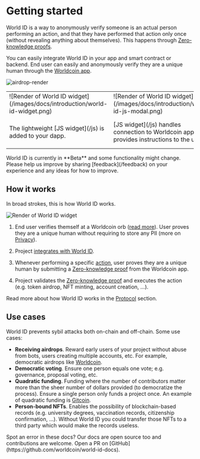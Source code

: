 
# Getting started

World ID is a way to anonymously verify someone is an actual person performing an action, and that they have performed that action only once (without revealing anything about themselves). This happens through [Zero-knowledge proofs](/advanced/zero-knowledge-proofs).

You can easily integrate World ID in your app and smart contract or backend. End user can easily and anonymously verify they are a unique human through the [Worldcoin app](https://worldcoin.org/download).

![airdrop-render](/images/docs/introduction/mesha-airdrop-render.jpeg)

<table>
  <tbody>
    <tr>
      <td className="align-middle">
        ![Render of World ID
        widget](/images/docs/introduction/world-id-widget.png)
      </td>
      <td className="align-middle">
        ![Render of World ID
        widget](/images/docs/introduction/world-id-js-modal.png)
      </td>
      <td className="align-middle">
        ![Render of World ID
        widget](/images/docs/introduction/world-id-verification-drawer.png)
      </td>
    </tr>
    <tr>
      <td>The lightweight [JS widget](/js) is added to your dapp.</td>
      <td>
        [JS widget](/js) handles connection to Worldcoin app and provides
        instructions to the user.
      </td>
      <td>
        User verifies they are a unique human with a{' '}
        [ZKP](/advanced/zero-knowledge-proofs).
      </td>
    </tr>
  </tbody>
</table>

<Callout type="warning" title="FYI">
  World ID is currently in **Beta** and some functionality might change. Please
  help us improve by sharing [feedback](/feedback) on your experience and any
  ideas for how to improve.
</Callout>

## How it works

In broad strokes, this is how World ID works.

![Render of World ID widget](/images/docs/introduction/how-it-works.png)

1. End user verifies themself at a Worldcoin orb ([read more](https://worldcoin.org/how-the-launch-works)). User proves they are a unique human without requiring to store any PII (more on [Privacy](/about/privacy)).

2. Project [integrates with World ID](/quick-start).

3. Whenever performing a specific [action](/about/protocol#what-are-actions), user proves they are a unique human by submitting a [Zero-knowledge proof](/docs/advanced/zero-knowledge-proofs) from the Worldcoin app.

4. Project validates the [Zero-knowledge proof](/advanced/zero-knowledge-proofs) and executes the action (e.g. token airdrop, NFT minting, account creation, ...).

Read more about how World ID works in the [Protocol](/about/protocol) section.

## Use cases

World ID prevents sybil attacks both on-chain and off-chain. Some use cases:

- **Receiving airdrops**. Reward early users of your project without abuse from bots, users creating multiple accounts, etc. For example, democratic airdrops like [Worldcoin](https://worldcoin.org).
- **Democratic voting**. Ensure one person equals one vote; e.g. governance, proposal voting, etc.
- **Quadratic funding**. Funding where the number of contributors matter more than the sheer number of dollars provided (to democratize the process). Ensure a single person only funds a project once. An example of quadratic funding is [Gitcoin](https://gitcoin.co/blog/gitcoin-grants-quadratic-funding-for-the-world/).
- **Person-bound NFTs**. Enables the possibility of blockchain-based records (e.g. university degrees, vaccination records, citizenship confirmation, ...). Without World ID you could transfer those NFTs to a third party which would make the records useless.

<Callout type="note" title="Note">
  Spot an error in these docs? Our docs are open source too and contributions
  are welcome. Open a PR on
  [GitHub](https://github.com/worldcoin/world-id-docs).
</Callout>
